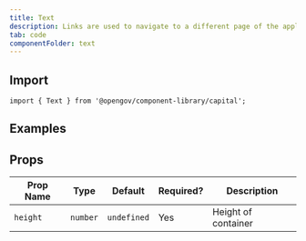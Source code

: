 ```yaml
---
title: Text
description: Links are used to navigate to a different page of the application or outside the application.
tab: code
componentFolder: text
---
```



## Import
`import { Text } from '@opengov/component-library/capital';`

## Examples
<ExampleTextHero />
<ExampleTextH1 />
<ExampleTextH2 />
<ExampleTextH3 />
<ExampleTextH4 />
<ExampleTextH5 />
<ExampleTextBody />
<ExampleTextBodyCondensed />
<ExampleTextBodyQuiet />
<ExampleTextBodyCondensedQuiet />

## Props

| Prop Name       | Type          | Default     | Required? | Description |
| --------------- | ------------- | ----------- | --------- | ----------- |
| `height`        |	`number`      | `undefined` |	Yes	      | Height of container |
